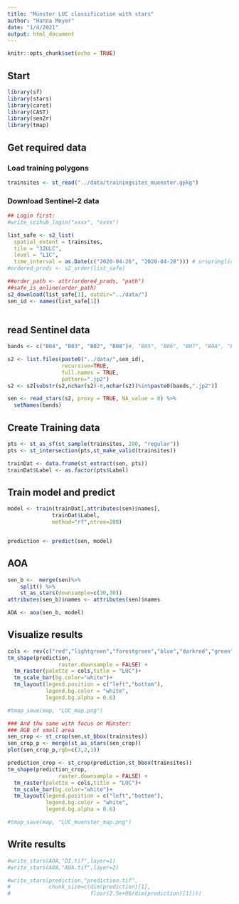 ```yaml
---
title: "Münster LUC classification with stars"
author: "Hanna Meyer"
date: "1/4/2021"
output: html_document
---
```


```r
knitr::opts_chunk$set(echo = TRUE)
```

## Start



```r
library(sf)
library(stars)
library(caret)
library(CAST)
library(sen2r)
library(tmap)

```

## Get required data

### Load training polygons
```r
trainsites <- st_read("../data/trainingsites_muenster.gpkg")
```

### Download Sentinel-2 data
```r
## Login first:
#write_scihub_login("xxxx", "xxxx")

list_safe <- s2_list(
  spatial_extent = trainsites,
  tile = "32ULC",
  level = "L1C",
  time_interval = as.Date(c("2020-04-26", "2020-04-28"))) # ursprüngliche szene: c("2019-04-17", "2019-04-19")
#ordered_prods <- s2_order(list_safe)

##order_path <- attr(ordered_prods, "path")
##safe_is_online(order_path)
s2_download(list_safe[1], outdir="../data/")
sen_id <- names(list_safe[1])
                
```

## read Sentinel data

```r
bands <- c("B04", "B03", "B02", "B08")#, "B05", "B06", "B07", "B8A", "B11", "B12")

s2 <- list.files(paste0("../data/",sen_id),
                 recursive=TRUE,
                 full.names = TRUE,
                 pattern=".jp2")
s2 <- s2[substr(s2,nchar(s2)-6,nchar(s2))%in%paste0(bands,".jp2")]

sen <- read_stars(s2, proxy = TRUE, NA_value = 0) %>%
  setNames(bands) 
```


## Create Training data

```r
pts <- st_as_sf(st_sample(trainsites, 200, "regular"))
pts <- st_intersection(pts,st_make_valid(trainsites))

trainDat <- data.frame(st_extract(sen, pts))
trainDat$Label <- as.factor(pts$Label)
```

## Train model and predict


```r
model <- train(trainDat[,attributes(sen)$names],
              trainDat$Label,
              method="rf",ntree=200)


prediction <- predict(sen, model)
```

## AOA

```r
sen_b <-  merge(sen)%>% 
    split() %>%
    st_as_stars(downsample=c(30,30))
attributes(sen_b)$names <- attributes(sen)$names

AOA <- aoa(sen_b, model)
```

## Visualize results
```r



cols <- rev(c("red","lightgreen","forestgreen","blue","darkred","green","beige"))
tm_shape(prediction,
                raster.downsample = FALSE) +
  tm_raster(palette = cols,title = "LUC")+
  tm_scale_bar(bg.color="white")+
  tm_layout(legend.position = c("left","bottom"),
            legend.bg.color = "white",
            legend.bg.alpha = 0.6)

#tmap_save(map, "LUC_map.png")

### And thw same with focus on Münster:
### RGB of small area
sen_crop <- st_crop(sen,st_bbox(trainsites))
sen_crop_p <- merge(st_as_stars(sen_crop))
plot(sen_crop_p,rgb=c(3,2,1))

prediction_crop <- st_crop(prediction,st_bbox(trainsites))
tm_shape(prediction_crop,
                raster.downsample = FALSE) +
  tm_raster(palette = cols,title = "LUC")+
  tm_scale_bar(bg.color="white")+
  tm_layout(legend.position = c("left","bottom"),
            legend.bg.color = "white",
            legend.bg.alpha = 0.6)

#tmap_save(map, "LUC_muenster_map.png")


```



## Write results
```r
#write_stars(AOA,"DI.tif",layer=1)
#write_stars(AOA,"AOA.tif",layer=2)

#write_stars(prediction,"prediction.tif",
#            chunk_size=c(dim(prediction)[1], 
#                         floor(2.5e+06/dim(prediction)[1])))
```